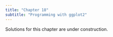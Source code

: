 ```yaml
---
title: "Chapter 18"
subtitle: "Programming with ggplot2"
---
```


::: callout-warning
Solutions for this chapter are under construction.
:::